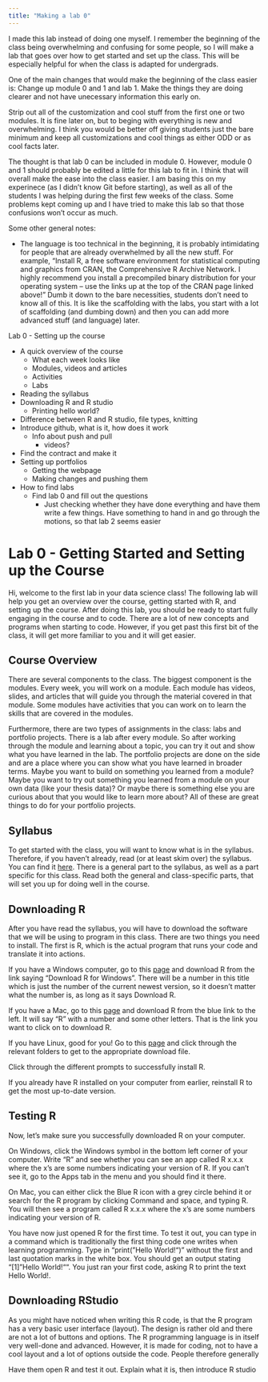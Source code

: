 ```yaml
---
title: "Making a lab 0"
---
```



I made this lab instead of doing one myself. I remember the beginning of the class being  overwhelming and confusing for some people, so I will make a lab that goes over how to get started and set up the class. This will be especially helpful for when the class is adapted for undergrads.

One of the main changes that would make the beginning of the class easier is:
Change up module 0 and 1 and lab 1. Make the things they are doing clearer and not have unecessary information this early on.

Strip out all of the customization and cool stuff from the first one or two modules. It is fine later on, but to beging with everything is new and overwhelming. I think you would be better off giving students just the bare minimum and keep all customizations and cool things as either ODD or as cool facts later.

The thought is that lab 0 can be included in module 0. However, module 0 and 1 should probably be edited a little for this lab to fit in. I think that will overall make the ease into the class easier. I am basing this on my experinece (as I didn't know Git before starting), as well as all of the students I was helping during the first few weeks of the class. Some problems kept coming up and I have tried to make this lab so that those confusions won't occur as much.

Some other general notes:

- The language is too technical in the beginning, it is probably intimidating for people that are already overwhelmed by all the new stuff. For example, "Install R, a free software environment for statistical computing and graphics from CRAN, the Comprehensive R Archive Network. I highly recommend you install a precompiled binary distribution for your operating system – use the links up at the top of the CRAN page linked above!" Dumb it down to the bare necessities, students don't need to know all of this. It is like the scaffolding with the labs, you start with a lot of scaffolding (and dumbing down) and then you can add more advanced stuff (and language) later.

Lab 0 - Setting up the course

- A quick overview of the course
  - What each week looks like
  - Modules, videos and articles
  - Activities
  - Labs
- Reading the syllabus
- Downloading R and R studio
  - Printing hello world?
- Difference between R and R studio, file types, knitting
- Introduce github, what is it, how does it work
  - Info about push and pull
    - videos?
- Find the contract and make it
- Setting up portfolios
  - Getting the webpage
  - Making changes and pushing them
- How to find labs
  - Find lab 0 and fill out the questions
    - Just checking whether they have done everything and have them write a few things. Have something to hand in and go through the motions, so that lab 2 seems easier


# Lab 0 - Getting Started and Setting up the Course

Hi, welcome to the first lab in your data science class! The following lab will help you get an overview over the course, getting started with R, and setting up the course. After doing this lab, you should be ready to start fully engaging in the course and to code. There are a lot of new concepts and programs when starting to code. However, if you get past this first bit of the class, it will get more familiar to you and it will get easier.

## Course Overview

There are several components to the class. The biggest component is the modules. Every week, you will work on a module. Each module has videos, slides, and articles that will guide you through the material covered in that module. Some modules have activities that you can work on to learn the skills that are covered in the modules.

Furthermore, there are two types of assignments in the class: labs and portfolio projects. There is a lab after every module. So after working through the module and learning about a topic, you can try it out and show what you have learned in the lab. The portfolio projects are done on the side and are a place where you can show what you have learned in broader terms. Maybe you want to build on something you learned from a module? Maybe you want to try out something you learned from a module on your own data (like your thesis data)? Or maybe there is something else you are curious about that you would like to learn more about? All of these are great things to do for your portfolio projects.

<!--I didn't include any more information about grades and number of assignments, as I just want to introduce the overall structure of the class, especially since I will be referring to it later in the lab + they have all of that information available to them in the syllabus -->


## Syllabus

To get started with the class, you will want to know what is in the syllabus. Therefore, if you haven't already, read (or at least skim over) the syllabus. You can find it [here](https://smasongarrison.github.io/syllabi/index.html). There is a general part to the syllabus, as well as a part specific for this class. Read both the general and class-specific parts, that will set you up for doing well in the course.


## Downloading R

After you have read the syllabus, you will have to download the software that we will be using to program in this class. There are two things you need to install. The first is R, which is the actual program that runs your code and translate it into actions.

If you have a Windows computer, go to this [page](https://cran.r-project.org/bin/windows/base/) and download R from the link saying "Download R for Windows". There will be a number in this title which is just the number of the current newest version, so it doesn't matter what the number is, as long as it says Download R.

If you have a Mac, go to this [page](https://cran.r-project.org/bin/macosx/) and download R from the blue link to the left. It will say "R" with a number and some other letters. That is the link you want to click on to download R.

If you have Linux, good for you! Go to this [page](https://cran.r-project.org/bin/linux/) and click through the relevant folders to get to the appropriate download file.

Click through the different prompts to successfully install R.

If you already have R installed on your computer from earlier, reinstall R to get the most up-to-date version.


## Testing R

Now, let's make sure you successfully downloaded R on your computer.

On Windows, click the Windows symbol in the bottom left corner of your computer. Write "R" and see whether you can see an app called R x.x.x where the x's are some numbers indicating your version of R. If you can't see it, go to the Apps tab in the menu and you should find it there.

On Mac, you can either click the Blue R icon with a grey circle behind it or search for the R program by clicking Command and space, and typing R. You will then see a program called R x.x.x where the x's are some numbers indicating your version of R.


You have now just opened R for the first time. To test it out, you can type in a command which is traditionally the first thing code one writes when learning programming. Type in "print("Hello World!")" without the first and last quotation marks in the white box. You should get an output stating "[1] "Hello World!"". You just ran your first code, asking R to print the text Hello World!.


## Downloading RStudio

As you might have noticed when writing this R code, is that the R program has a very basic user interface (layout). The design is rather old and there are not a lot of buttons and options. The R programming language is in itself very well-done and advanced. However, it is made for coding, not to have a cool layout and a lot of options outside the code. People therefore generally 


Have them open R and test it out. Explain what it is, then introduce R studio